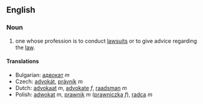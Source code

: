 ==English==

===Noun===
# one whose profession is to conduct [[lawsuits]] or to give advice regarding the [[law]].

====Translations====

*Bulgarian: [[адвокат]] ''m''
*Czech: [[advokát]], [[právník]]  ''m''
*Dutch: [[advokaat]] ''m'', [[advokate]] ''f'', [[raadsman]] ''m''
*Polish: [[adwokat]] ''m'', [[prawnik]] ''m'' ([[prawniczka]] ''f''), [[radca]] ''m''